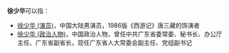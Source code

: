 '''徐少华'''可以指：
* [[徐少华_(演员)|徐少华 (演员)]]，中国大陆男演员，1986版《西游记》唐三藏的饰演者
* [[徐少华_(政治人物)|徐少华 (政治人物)]]，中国政治人物，曾任中共广东省委常委、秘书长、办公厅主任、广东省副省长，现任广东省人大常委会副主任、党组副书记
{{Disambiguation|S|Cat=三字徐姓人名消歧义}}